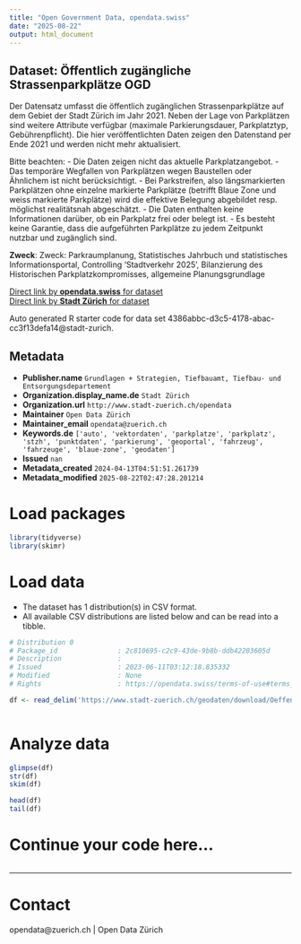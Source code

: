 ```yaml
---
title: "Open Government Data, opendata.swiss"
date: "2025-08-22"
output: html_document
---
```


## Dataset: Öffentlich zugängliche Strassenparkplätze OGD

Der Datensatz umfasst die öffentlich zugänglichen Strassenparkplätze auf dem Gebiet der Stadt Zürich im Jahr 2021. Neben der Lage von Parkplätzen sind weitere Attribute verfügbar (maximale Parkierungsdauer, Parkplatztyp, Gebührenpflicht). Die hier veröffentlichten Daten zeigen den Datenstand per Ende 2021 und werden nicht mehr aktualisiert.
 
Bitte beachten:
- Die Daten zeigen nicht das aktuelle Parkplatzangebot.
- Das temporäre Wegfallen von Parkplätzen wegen Baustellen oder Ähnlichem ist nicht berücksichtigt.
- Bei Parkstreifen, also längsmarkierten Parkplätzen ohne einzelne markierte Parkplätze (betrifft Blaue Zone und weiss markierte Parkplätze) wird die effektive Belegung abgebildet resp. möglichst realitätsnah abgeschätzt.
- Die Daten enthalten keine Informationen darüber, ob ein Parkplatz frei oder belegt ist.
- Es besteht keine Garantie, dass die aufgeführten Parkplätze zu jedem Zeitpunkt nutzbar und zugänglich sind.

**Zweck**: Zweck: Parkraumplanung, Statistisches Jahrbuch und statistisches Informationsportal, Controlling 'Stadtverkehr 2025', Bilanzierung des Historischen Parkplatzkompromisses, allgemeine Planungsgrundlage 

[Direct link by **opendata.swiss** for dataset](https://opendata.swiss/de/dataset/offentlich-zugangliche-strassenparkplatze-ogd)<br>
[Direct link by **Stadt Zürich** for dataset](https://data.stadt-zuerich.ch/dataset/geo_oeffentlich_zugaengliche_strassenparkplaetze_ogd)

Auto generated R starter code for data set 4386abbc-d3c5-4178-abac-cc3f13defa14@stadt-zurich.

## Metadata

- **Publisher.name** `Grundlagen + Strategien, Tiefbauamt, Tiefbau- und Entsorgungsdepartement`
- **Organization.display_name.de** `Stadt Zürich`
- **Organization.url** `http://www.stadt-zuerich.ch/opendata`
- **Maintainer** `Open Data Zürich`
- **Maintainer_email** `opendata@zuerich.ch`
- **Keywords.de** `['auto', 'vektordaten', 'parkplatze', 'parkplatz', 'stzh', 'punktdaten', 'parkierung', 'geoportal', 'fahrzeug', 'fahrzeuge', 'blaue-zone', 'geodaten']`
- **Issued** `nan`
- **Metadata_created** `2024-04-13T04:51:51.261739`
- **Metadata_modified** `2025-08-22T02:47:28.201214`


# Load packages

```r

library(tidyverse)
library(skimr)

```

# Load data

-   The dataset has 1 distribution(s) in CSV format.
-   All available CSV distributions are listed below and can be read into a tibble.

```r

# Distribution 0
# Package_id               : 2c810695-c2c9-43de-9b8b-ddb42203605d
# Description              : 
# Issued                   : 2023-06-11T03:12:18.835332
# Modified                 : None
# Rights                   : https://opendata.swiss/terms-of-use#terms_open

df <- read_delim('https://www.stadt-zuerich.ch/geodaten/download/Oeffentlich_zugaengliche_Strassenparkplaetze_OGD?format=10008')



```

# Analyze data

```r

glimpse(df)
str(df)
skim(df)

head(df)
tail(df)

```

# Continue your code here...

```r

```

------------------------------------------------------------------------

# Contact

opendata@zuerich.ch | Open Data Zürich
